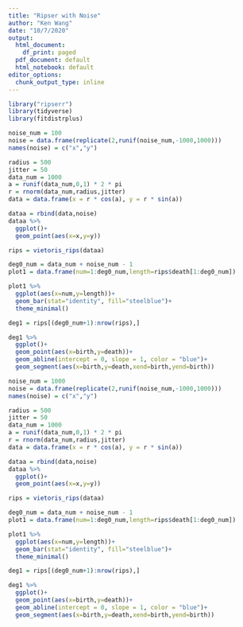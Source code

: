 ```yaml
---
title: "Ripser with Noise"
author: "Ken Wang"
date: "10/7/2020"
output:
  html_document:
    df_print: paged
  pdf_document: default
  html_notebook: default
editor_options:
  chunk_output_type: inline
---
```


```r
library("ripserr")
library(tidyverse)
library(fitdistrplus)
```

```r
noise_num = 100
noise = data.frame(replicate(2,runif(noise_num,-1000,1000)))
names(noise) = c("x","y")

radius = 500
jitter = 50
data_num = 1000
a = runif(data_num,0,1) * 2 * pi
r = rnorm(data_num,radius,jitter)
data = data.frame(x = r * cos(a), y = r * sin(a))

dataa = rbind(data,noise)
dataa %>%
  ggplot()+
  geom_point(aes(x=x,y=y))
```

```r
rips = vietoris_rips(dataa)

deg0_num = data_num + noise_num - 1
plot1 = data.frame(num=1:deg0_num,length=rips$death[1:deg0_num])

plot1 %>%
  ggplot(aes(x=num,y=length))+
  geom_bar(stat="identity", fill="steelblue")+
  theme_minimal()
```

```r
deg1 = rips[(deg0_num+1):nrow(rips),]

deg1 %>%
  ggplot()+
  geom_point(aes(x=birth,y=death))+
  geom_abline(intercept = 0, slope = 1, color = "blue")+
  geom_segment(aes(x=birth,y=death,xend=birth,yend=birth))
```

```r
noise_num = 1000
noise = data.frame(replicate(2,runif(noise_num,-1000,1000)))
names(noise) = c("x","y")

radius = 500
jitter = 50
data_num = 1000
a = runif(data_num,0,1) * 2 * pi
r = rnorm(data_num,radius,jitter)
data = data.frame(x = r * cos(a), y = r * sin(a))

dataa = rbind(data,noise)
dataa %>%
  ggplot()+
  geom_point(aes(x=x,y=y))
```

```r
rips = vietoris_rips(dataa)

deg0_num = data_num + noise_num - 1
plot1 = data.frame(num=1:deg0_num,length=rips$death[1:deg0_num])

plot1 %>%
  ggplot(aes(x=num,y=length))+
  geom_bar(stat="identity", fill="steelblue")+
  theme_minimal()
```

```r
deg1 = rips[(deg0_num+1):nrow(rips),]

deg1 %>%
  ggplot()+
  geom_point(aes(x=birth,y=death))+
  geom_abline(intercept = 0, slope = 1, color = "blue")+
  geom_segment(aes(x=birth,y=death,xend=birth,yend=birth))
```
